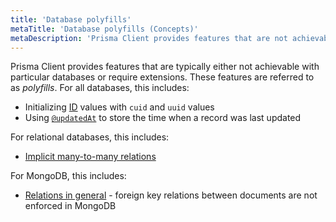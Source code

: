 ```yaml
---
title: 'Database polyfills'
metaTitle: 'Database polyfills (Concepts)'
metaDescription: 'Prisma Client provides features that are not achievable with relational databases. These features are referred to as "polyfills" and explained on this page.'
---
```


<TopBlock>

Prisma Client provides features that are typically either not achievable with particular databases or require extensions. These features are referred to as _polyfills_. For all databases, this includes:

- Initializing [ID](/orm/prisma-schema/data-model/models#defining-an-id-field) values with `cuid` and `uuid` values
- Using [`@updatedAt`](/orm/prisma-schema/data-model/models#defining-attributes) to store the time when a record was last updated

For relational databases, this includes:

- [Implicit many-to-many relations](/orm/prisma-schema/data-model/relations/many-to-many-relations#implicit-many-to-many-relations)

For MongoDB, this includes:

- [Relations in general](/orm/prisma-schema/data-model/relations) - foreign key relations between documents are not enforced in MongoDB

</TopBlock>
